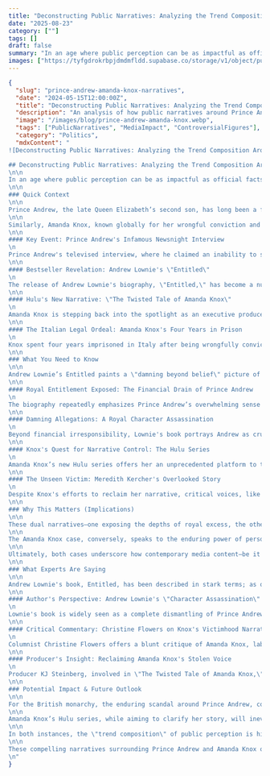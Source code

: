 ```yaml
---
title: "Deconstructing Public Narratives: Analyzing the Trend Composition Around Prince Andrew and Amanda Knox"
date: "2025-08-23"
category: [""]
tags: []
draft: false
summary: "In an age where public perception can be as impactful as official facts, the narratives surrounding controversial figures are constantly evolving, as new media and detailed exposés reshape public understanding and societal discourse. Recent developments concerning Prince Andrew and Amanda Knox offer compelling case studies of this phenomenon."
images: ["https://tyfgdrokrbpjdmdmfldd.supabase.co/storage/v1/object/public/image/2025-08-23-02-04-20-865-04-00.jpg"]
---
```


```json
{
  "slug": "prince-andrew-amanda-knox-narratives",
  "date": "2024-05-15T12:00:00Z",
  "title": "Deconstructing Public Narratives: Analyzing the Trend Composition Around Prince Andrew and Amanda Knox",
  "description": "An analysis of how public narratives around Prince Andrew and Amanda Knox are shaped by media, new revelations, and personal accounts.",
  "image": "/images/blog/prince-andrew-amanda-knox.webp",
  "tags": ["PublicNarratives", "MediaImpact", "ControversialFigures"],
  "category": "Politics",
  "mdxContent": "
![Deconstructing Public Narratives: Analyzing the Trend Composition Around Prince Andrew and Amanda Knox](https://tyfgdrokrbpjdmdmfldd.supabase.co/storage/v1/object/public/image/2025-08-23-02-04-20-865-04-00.jpg)

## Deconstructing Public Narratives: Analyzing the Trend Composition Around Prince Andrew and Amanda Knox
\n\n
In an age where public perception can be as impactful as official facts, the narratives surrounding controversial figures are constantly evolving, as new media and detailed exposés reshape public understanding and societal discourse. Recent developments concerning Prince Andrew and Amanda Knox offer compelling case studies of this phenomenon.
\n\n
### Quick Context
\n\n
Prince Andrew, the late Queen Elizabeth’s second son, has long been a figure embroiled in scandal, most notably for his infamous Newsnight interview and his association with convicted sex offender Jeffrey Epstein. These events led to his removal from royal duties and near-total shunning from public life. Now, a new biography sheds further light on his alleged misdeeds.
\n\n
Similarly, Amanda Knox, known globally for her wrongful conviction and eventual exoneration in the 2007 murder of Meredith Kercher in Italy, is again at the forefront of public attention. After years of intense media scrutiny, Knox is now seeking to reclaim her narrative through a new scripted series on Hulu, aiming to offer her perspective on a life-altering ordeal.
\n\n
#### Key Event: Prince Andrew's Infamous Newsnight Interview
\n
Prince Andrew's televised interview, where he claimed an inability to sweat and refused to denounce his association with Jeffrey Epstein, marked a pivotal moment in his public downfall, leading directly to his removal from royal duties.
\n\n
#### Bestseller Revelation: Andrew Lownie's \"Entitled\"
\n
The release of Andrew Lownie's biography, \"Entitled,\" has become a number-one bestseller in the U.K., offering a devastating joint portrait of Prince Andrew and his ex-wife, Sarah Ferguson, and revealing unprecedented details of their lives.
\n\n
#### Hulu's New Narrative: \"The Twisted Tale of Amanda Knox\"
\n
Amanda Knox is stepping back into the spotlight as an executive producer for a new Hulu series, \"The Twisted Tale of Amanda Knox,\" designed to present her personal account of the events that captivated the world.
\n\n
#### The Italian Legal Ordeal: Amanda Knox's Four Years in Prison
\n
Knox spent four years imprisoned in Italy after being wrongfully convicted for Meredith Kercher's murder, a period she describes as a consequence of \"shoddy police work\" and \"contaminated DNA\" before her eventual exoneration.
\n\n
### What You Need to Know
\n\n
Andrew Lownie’s Entitled paints a \"damning beyond belief\" picture of Prince Andrew. Drawing from testimony from approximately 3,000 sources, the book alleges a litany of undesirable traits and specific incidents. These range from having staff members moved for minor infractions like wearing a nylon tie or having a mole, to allegedly flying 40 women to his hotel room in Thailand. Perhaps most strikingly, at 26, he reportedly kept dozens of stuffed animals on his bed, one wearing a vest proclaiming, “It’s tough being a prince.” His financial extravagance is highlighted by a £325,000 bill for helicopters and planes in 2005 alone, accepting gifts from a Libyan gun smuggler, and receiving a bugged MacBook Pro from a Russian spy.
\n\n
#### Royal Entitlement Exposed: The Financial Drain of Prince Andrew
\n
The biography repeatedly emphasizes Prince Andrew’s overwhelming sense of entitlement, particularly regarding money. The book meticulously details the \"cost to the taxpayer\" and the constant \"wasting of public money,\" including his private jet expenses and a £80,000 Range Rover incident where he rammed royal gates, causing thousands of pounds in damage, rather than taking a detour.
\n\n
#### Damning Allegations: A Royal Character Assassination
\n
Beyond financial irresponsibility, Lownie's book portrays Andrew as cruel, easily enraged, stupid, naive, attention-seeking, unfunny, childish, arrogant, out of touch, a misogynist, a liar, a thief, a bully, a pervert, a bad lover, a bad husband, a bad father, and a brat across various stages of his life. The cumulative effect is described as \"character assassination,\" leaving \"no stone left unturned\" in denigrating his reputation.
\n\n
#### Knox's Quest for Narrative Control: The Hulu Series
\n
Amanda Knox’s new Hulu series offers her an unprecedented platform to tell her story. She describes the experience as a \"safe environment to explore and to grieve,\" emphasizing that it wasn't traumatizing because she wasn't reliving it alone. Knox particularly wanted to get the interrogation scene right, aiming for people \"to know what it's like to be in the room and to be coerced and gaslit and scared into believing a false narrative.\"
\n\n
#### The Unseen Victim: Meredith Kercher's Overlooked Story
\n
Despite Knox's efforts to reclaim her narrative, critical voices, like that of Christine Flowers, argue that Knox continues to promote a victimhood narrative that overshadows the true tragedy: the brutal murder of Meredith Kercher. Flowers contends that Kercher often appears as an \"afterthought,\" with Knox exhibiting \"sterility in her sympathy\" and a \"forced tone to her sadness,\" while neglecting to collaborate with Kercher’s family on her projects.
\n\n
### Why This Matters (Implications)
\n\n
These dual narratives—one exposing the depths of royal excess, the other seeking to redefine a deeply personal and public trauma—highlight the critical role of media in shaping and reshaping public memory and accountability. For the British monarchy, the revelations about Prince Andrew exacerbate existing questions about royal finances and the institution's relevance, potentially fueling calls for abolition, as the continuous \"bombardment of pound sterling figures\" fundamentally shifts public outrage from his Epstein ties to financial exploitation.
\n\n
The Amanda Knox case, conversely, speaks to the enduring power of personal narratives in the true crime genre and the ethical complexities of victims reclaiming their stories. It raises questions about the balance between an individual's right to self-expression and the responsibility to honor the memory of primary victims. The involvement of figures like Monica Lewinsky in Knox's project further illustrates a trend where public figures, once perceived as victims of circumstance or scandal, actively engage in curating their own public image and legacy.
\n\n
Ultimately, both cases underscore how contemporary media content—be it investigative biographies or scripted dramas—can either solidify public condemnation or attempt to rewrite deeply ingrained perceptions, influencing societal views on privilege, justice, and the media's impact on public sentiment and \"trend composition.\"
\n\n
### What Experts Are Saying
\n\n
Andrew Lownie's book, Entitled, has been described in stark terms; as one commentator put it, \"Character assassination feels too light a term for what Lownie has done here.\" The book conveys a sentiment from a former Buckingham Palace employee that if \"the unconditional truth is ever released I think the British public would try to impeach the Royal Family,\" indicating a deep-seated belief in the severity of Andrew's alleged actions.
\n\n
#### Author's Perspective: Andrew Lownie's \"Character Assassination\"
\n
Lownie's book is widely seen as a complete dismantling of Prince Andrew's reputation, designed to leave \"no coming back\" for the Duke of York, with some suggesting that \"Andrew’s character has been dead and buried for a while now.\"
\n\n
#### Critical Commentary: Christine Flowers on Knox's Victimhood Narrative
\n
Columnist Christine Flowers offers a blunt critique of Amanda Knox, labeling her new Hulu series as a \"weepy, millennial saga of the poor American girl caught up in the draconian Italian legal system.\" Flowers argues that Knox \"has decided to continue to act like the victim,\" continuously promoting her narrative despite being \"nearly two decades removed from the event.\"
\n\n
#### Producer's Insight: Reclaiming Amanda Knox's Stolen Voice
\n
Producer KJ Steinberg, involved in \"The Twisted Tale of Amanda Knox,\" emphasizes the series' purpose, stating, \"I feel like her voice has been stolen from her so many times, and we want to remind people of the other human beings who populated this harrowing story.\" This highlights the intention behind Knox's project to restore her agency in her own story.
\n\n
### Potential Impact & Future Outlook
\n\n
For the British monarchy, the enduring scandal around Prince Andrew, continuously amplified by detailed accounts of financial misconduct, will likely maintain public pressure on the institution. This ongoing scrutiny could contribute to a broader conversation about modernizing the royal family, its funding, and its role in society. The cumulative effect of such revelations strengthens arguments for a more accountable, perhaps even diminished, monarchy, forcing it to confront public dissatisfaction over the \"cost to the taxpayer.\"
\n\n
Amanda Knox’s Hulu series, while aiming to clarify her story, will inevitably reignite debates around media ethics, victimhood, and justice. The outcome—whether it successfully reshapes her public image or simply fuels further critical commentary—will be a testament to the power of self-narrated stories in the digital age. For Knox herself, the project represents an urgent effort to \"emerge from this dark cloud\" for her daughter, hoping to create a \"kinder\" world for future generations, signaling a long-term personal and public battle for her legacy.
\n\n
In both instances, the \"trend composition\" of public perception is highly dynamic, influenced not only by events themselves but by how they are continuously retold and consumed through diverse media platforms. The future will see an increased emphasis on how individuals, institutions, and media collectively construct and contest these powerful public narratives.
\n\n
These compelling narratives surrounding Prince Andrew and Amanda Knox offer a powerful lens through which to examine the evolving interplay between public figures, media portrayal, and societal judgment. Understanding how these stories are composed helps us critically analyze the forces shaping public opinion and the legacies of those in the spotlight. Reflect on how these narratives influence your perception and engage in informed discussions about accountability, justice, and media influence.
\n"
}
